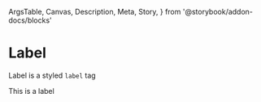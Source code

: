   ArgsTable,
  Canvas,
  Description,
  Meta,
  Story,
} from '@storybook/addon-docs/blocks'

<Meta title="Components/Label" component={Label} />

# Label

<Description>Label is a styled `label` tag</Description>

<Canvas>
  <Story name="Basic">
    <Label>This is a label</Label>
  </Story>
</Canvas>

<ArgsTable of={Label} />
